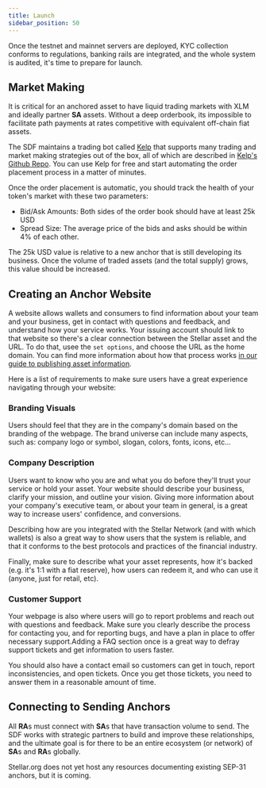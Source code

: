 ```yaml
---
title: Launch
sidebar_position: 50
---
```


Once the testnet and mainnet servers are deployed, KYC collection conforms to regulations, banking rails are integrated, and the whole system is audited, it's time to prepare for launch.

## Market Making

It is critical for an anchored asset to have liquid trading markets with XLM and ideally partner **SA** assets. Without a deep orderbook, its impossible to facilitate path payments at rates competitive with equivalent off-chain fiat assets.

The SDF maintains a trading bot called [Kelp](https://kelpbot.io/) that supports many trading and market making strategies out of the box, all of which are described in [Kelp's Github Repo](https://github.com/stellar/kelp#kelp). You can use Kelp for free and start automating the order placement process in a matter of minutes.

Once the order placement is automatic, you should track the health of your token's market with these two parameters:

- Bid/Ask Amounts: Both sides of the order book should have at least 25k USD
- Spread Size: The average price of the bids and asks should be within 4% of each other.

The 25k USD value is relative to a new anchor that is still developing its business. Once the volume of traded assets (and the total supply) grows, this value should be increased.

## Creating an Anchor Website

A website allows wallets and consumers to find information about your team and your business, get in contact with questions and feedback, and understand how your service works. Your issuing account should link to that website so there's a clear connection between the Stellar asset and the URL. To do that, usee the `set options`, and choose the URL as the home domain. You can find more information about how that process works [in our guide to publishing asset information](../../issuing-assets/publishing-asset-info.mdx).

Here is a list of requirements to make sure users have a great experience navigating through your website:

### Branding Visuals

Users should feel that they are in the company's domain based on the branding of the webpage. The brand universe can include many aspects, such as: company logo or symbol, slogan, colors, fonts, icons, etc...

### Company Description

Users want to know who you are and what you do before they'll trust your service or hold your asset. Your website should describe your business, clarify your mission, and outline your vision. Giving more information about your company's executive team, or about your team in general, is a great way to increase users' confidence, and conversions.

Describing how are you integrated with the Stellar Network (and with which wallets) is also a great way to show users that the system is reliable, and that it conforms to the best protocols and practices of the financial industry.

Finally, make sure to describe what your asset represents, how it's backed (e.g. it's 1:1 with a fiat reserve), how users can redeem it, and who can use it (anyone, just for retail, etc).

### Customer Support

Your webpage is also where users will go to report problems and reach out with questions and feedback. Make sure you clearly describe the process for contacting you, and for reporting bugs, and have a plan in place to offer necessary support.Adding a FAQ section once is a great way to defray support tickets and get information to users faster.

You should also have a contact email so customers can get in touch, report inconsistencies, and open tickets. Once you get those tickets, you need to answer them in a reasonable amount of time.

## Connecting to Sending Anchors

All **RA**s must connect with **SA**s that have transaction volume to send. The SDF works with strategic partners to build and improve these relationships, and the ultimate goal is for there to be an entire ecosystem (or network) of **SA**s and **RA**s globally.

Stellar.org does not yet host any resources documenting existing SEP-31 anchors, but it is coming.
